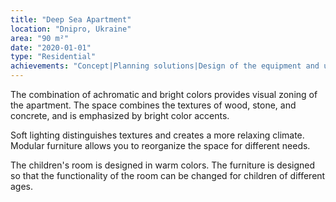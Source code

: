 ```yaml
---
title: "Deep Sea Apartment"
location: "Dnipro, Ukraine"
area: "90 m²"
date: "2020-01-01"
type: "Residential"
achievements: "Concept|Planning solutions|Design of the equipment and unique elements|3d visualization|Drawings|Specification of materials and equipment"
---
```


The combination of achromatic and bright colors provides visual zoning of the apartment. The space combines the textures of wood, stone, and concrete, and is emphasized by bright color accents.

Soft lighting distinguishes textures and creates a more relaxing climate. Modular furniture allows you to reorganize the space for different needs.

The children's room is designed in warm colors. The furniture is designed so that the functionality of the room can be changed for children of different ages.
